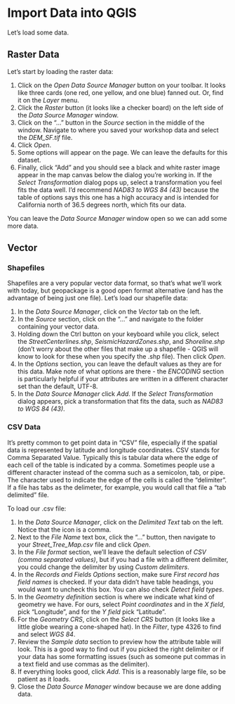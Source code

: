# Import Data into QGIS
Let's load some data.

##  Raster Data
Let's start by loading the raster data:

1. Click on the *Open Data Source Manager* button on your toolbar.  It looks like three cards (one red, one yellow, and one blue) fanned out. Or, find it on the *Layer* menu.
1. Click the *Raster* button (it looks like a checker board) on the left side of the *Data Source Manager* window.
1. Click on the "..." button in the *Source* section in the middle of the window. Navigate to where you saved your workshop data and select the *DEM_SF.tif* file.
3. Click *Open*.
4. Some options will appear on the page. We can leave the defaults for this dataset.
5. Finally, click "Add" and you should see a black and white raster image appear in the map canvas below the dialog you're working in. If the *Select Transformation* dialog pops up, select a transformation you feel fits the data well. I'd recommend *NAD83 to WGS 84 (43)* because the table of options says this one has a high accuracy and is intended for California north of 36.5 degrees north, which fits our data.

You can leave the *Data Source Manager* window open so we can add some more data.

## Vector
### Shapefiles
Shapefiles are a very popular vector data format, so that's what we'll work with today, but geopackage is a good open format alternative (and has the advantage of being just one file).  Let's load our shapefile data:

1. In the *Data Source Manager*, click on the *Vector* tab on the left.
1. In the *Source* section, click on the "..." and navigate to the folder containing your vector data.
1. Holding down the Ctrl button on your keyboard while you click, select the *StreetCenterlines.shp*, *SeismicHazardZones.shp*, and *Shoreline.shp* (don't worry about the other files that make up a shapefile - QGIS will know to look for these when you specify the .shp file).  Then click *Open*. 
1. In the *Options* section, you can leave the default values as they are for this data. Make note of what options are there - the *ENCODING* section is particularly helpful if your attributes are written in a different character set than the default, UTF-8.
1. In the *Data Source Manager* click *Add*. If the *Select Transformation* dialog appears, pick a transformation that fits the data, such as *NAD83 to WGS 84 (43)*.

### CSV Data
It's pretty common to get point data in "CSV" file, especially if the spatial data is represented by latitude and longitude coordinates.  CSV stands for Comma Separated Value.  Typically this is tabular data where the edge of each cell of the table is indicated by a comma.  Sometimes people use a different character instead of the comma such as a semicolon, tab, or pipe. The character used to indicate the edge of the cells is called the "delimiter".  If a file has tabs as the delimeter, for example, you would call that file a "tab delimited" file.

To load our .csv file:

1. In the *Data Source Manager*, click on the *Delimited Text* tab on the left.  Notice that the icon is a comma.
1. Next to the *File Name* text box, click the "..." button, then navigate to your *Street_Tree_Map.csv* file and click *Open*.
1. In the *File format* section, we'll leave the default selection of *CSV (comma separated values)*, but if you had a file with a different delimiter, you could change the delimiter by using *Custom delimiters*.
1. In the *Records and Fields Options* section, make sure *First record has field names* is checked.  If your data didn't have table headings, you would want to uncheck this box. You can also check *Detect field types*.
1. In the *Geometry definition* section is where we indicate what kind of geometry we have.  For ours, select *Point coordinates* and in the *X field*, pick "Longitude", and for the *Y field* pick "Latitude".
1. For the *Geometry CRS*, click on the *Select CRS* button (it looks like a little globe wearing a cone-shaped hat). In the *Filter*, type 4326 to find and select *WGS 84*.
1. Review the *Sample data* section to preview how the attribute table will look.  This is a good way to find out if you picked the right delimiter or if your data has some formatting issues (such as someone put commas in a text field and use commas as the delimiter).
1. If everything looks good, click *Add*.  This is a reasonably large file, so be patient as it loads.
1. Close the *Data Source Manager* window because we are done adding data.
